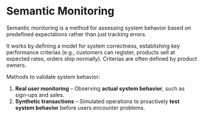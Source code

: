 # Semantic Monitoring 

Semantic monitoring is a method for assessing system behavior based on predefined expectations rather than just tracking errors.

It works by defining a model for system correctness, establishing key performance criterias (e.g., customers can register, products sell at expected rates, orders ship normally). Criterias are often defined by product owners.

Methods to validate system behavior:
1. **Real user monitoring** – Observing **actual system behavior**, such as sign-ups and sales.
2. **Synthetic transactions** – Simulated operations to proactively **test system behavior** before users encounter problems.
